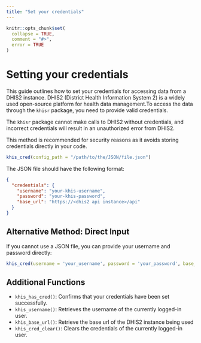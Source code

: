 ```yaml
---
title: "Set your credentials"
---
```


```r
knitr::opts_chunk$set(
  collapse = TRUE,
  comment = "#>",
  error = TRUE
)
```

# Setting your credentials

This guide outlines how to set your credentials for accessing data from a DHIS2 instance. DHIS2 (District Health Information System 2) is a widely used open-source platform for health data management.To access the data through the `khisr` package, you need to provide valid credentials.

The `khisr` package cannot make calls to DHIS2 without credentials, and incorrect credentials will result in an unauthorized error from DHIS2.

This method is recommended for security reasons as it avoids storing credentials directly in your code.

```r
khis_cred(config_path = "/path/to/the/JSON/file.json")
```

The JSON file should have the following format:

```json
{
  "credentials": {
    "username": "your-khis-username",
    "password": "your-khis-password",
    "base_url": "https://<dhis2 api instance>/api"
  }
}
```

## Alternative Method: Direct Input

If you cannot use a JSON file, you can provide your username and password directly:

```r
khis_cred(username = 'your_username', password = 'your_password', base_url = 'https://<dhis2 api instance>/api')
```

## Additional Functions

- `khis_has_cred()`: Confirms that your credentials have been set successfully.
- `khis_username()`: Retrieves the username of the currently logged-in user.
- `khis_base_url()`: Retrieve the base url of the DHIS2 instance being used
- `khis_cred_clear()`: Clears the credentials of the currently logged-in user.
